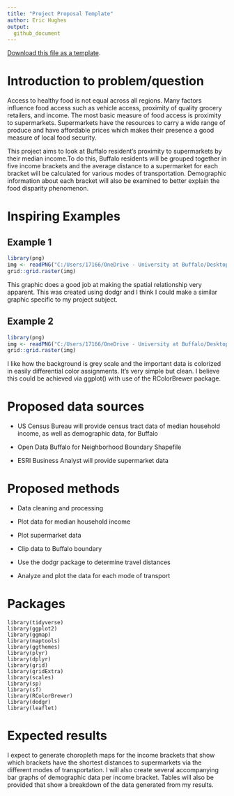 ```yaml
---
title: "Project Proposal Template"
author: Eric Hughes
output: 
  github_document
---
```


[<i class="fa fa-file-code-o fa-1x" aria-hidden="true"></i> Download this file as a template ](http://adamwilson.us/SpatialDataScience/scripts/Project_ProposalTemplate.Rmd).

# Introduction to problem/question

Access to healthy food is not equal across all regions. Many factors influence food access such as vehicle access, proximity of quality grocery retailers, and income. The most basic measure of food access is proximity to supermarkets. Supermarkets have the resources to carry a wide range of produce and have affordable prices which makes their presence a good measure of local food security.

This project aims to look at Buffalo resident's proximity to supermarkets by their median income.To do this, Buffalo residents will be grouped together in five income brackets and the average distance to a supermarket for each bracket will be calculated for various modes of transportation. Demographic information about each bracket will also be examined to better explain the food disparity phenomenon.  

# Inspiring Examples

## Example 1

```r
library(png)
img <- readPNG("C:/Users/17166/OneDrive - University at Buffalo/Desktop/Fall Semester 2022/GEO 511/Final Project/Example_1.png")
grid::grid.raster(img)

```

This graphic does a good job at making the spatial relationship very apparent. This was created using dodgr and I think I could make a similar graphic specific to my project subject.

## Example 2
```r
library(png)
img <- readPNG("C:/Users/17166/OneDrive - University at Buffalo/Desktop/Fall Semester 2022/GEO 511/Final Project/Example_2.png")
grid::grid.raster(img)

```

I like how the background is grey scale and the important data is colorized in easily differential color assignments. It's very simple but clean. I believe this could be achieved via ggplot() with use of the RColorBrewer package. 

# Proposed data sources

- US Census Bureau will provide census tract data of median household income, as well as demographic data, for Buffalo

- Open Data Buffalo for Neighborhood Boundary Shapefile

- ESRI Business Analyst will provide supermarket data

# Proposed methods


- Data cleaning and processing

- Plot data for median household income

- Plot supermarket data

- Clip data to Buffalo boundary

- Use the dodgr package to determine travel distances 

- Analyze and plot the data for each mode of transport 


# Packages
```
library(tidyverse)
library(ggplot2)
library(ggmap)
library(maptools)
library(ggthemes)
library(plyr)
library(dplyr)
library(grid)
library(gridExtra)
library(scales)
library(sp)
library(sf)
library(RColorBrewer)
library(dodgr)
library(leaflet)
```

# Expected results


I expect to generate choropleth maps for the income brackets that show which brackets have the shortest distances to supermarkets via the different modes of transportation. I will also create several accompanying bar graphs of demographic data per income bracket. Tables will also be provided that show a breakdown of the data generated from my results. 
